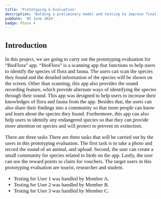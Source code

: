 ```yaml
---
title: 'Prototyping & Evaluation'
description: 'Bulding a preliminary model and testing to improve final design.'
pubDate: '05 June 2024'
badge: Phase 4
---
```

<span style="font-family:Times New Roman; font-size:17px;">

## <strong>Introduction</strong>

In this project, we are going to carry out the prototyping evaluation for “BioFlora” app. “BioFlora” is a scanning app that functions to help users to identify the species of flora and fauna. The users can scan the species they found and the detailed information of the species will be shown on the screen. Other than scanning, this app also provides the sound recording feature, which provide alternate ways of identifying the species through their sound. This app was designed to help users to increase their knowledges of flora and fauna from the app. Besides that, the users can also share their findings into a community so that more people can know and learn about the species they found. Furthermore, this app can also help users to identify any endangered species so that they can provide more attention on species and will protect to prevent its extinction. 

There are three tasks There are three tasks that will be carried out by the users in this prototyping evaluation. The first task is to take a photo and record the sound of an animal, and upload. Second, the user can create a small community for species related to birds on the app. Lastly, the user can use the reward points to claim for vouchers. The target users in this prototyping evaluation are tourist, researcher and student.

- Testing for User 1 was handled by Member A.
- Testing for User 2 was handled by Member B.
- Testing for User 3 was handled by Member C.




</span>



